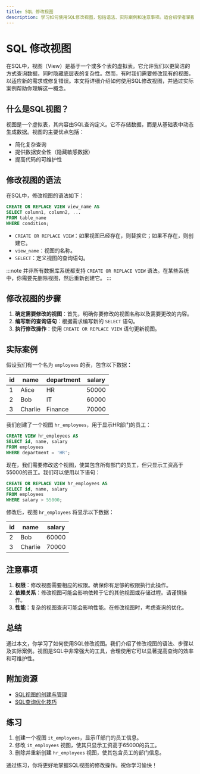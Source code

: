 ```yaml
---
title: SQL 修改视图
description: 学习如何使用SQL修改视图，包括语法、实际案例和注意事项。适合初学者掌握视图的更新操作。
---
```


# SQL 修改视图

在SQL中，视图（View）是基于一个或多个表的虚拟表。它允许我们以更简洁的方式查询数据，同时隐藏底层表的复杂性。然而，有时我们需要修改现有的视图，以适应新的需求或修复错误。本文将详细介绍如何使用SQL修改视图，并通过实际案例帮助你理解这一概念。

## 什么是SQL视图？

视图是一个虚拟表，其内容由SQL查询定义。它不存储数据，而是从基础表中动态生成数据。视图的主要优点包括：
- 简化复杂查询
- 提供数据安全性（隐藏敏感数据）
- 提高代码的可维护性

## 修改视图的语法

在SQL中，修改视图的语法如下：

```sql
CREATE OR REPLACE VIEW view_name AS
SELECT column1, column2, ...
FROM table_name
WHERE condition;
```

- `CREATE OR REPLACE VIEW`：如果视图已经存在，则替换它；如果不存在，则创建它。
- `view_name`：视图的名称。
- `SELECT`：定义视图的查询语句。

:::note
并非所有数据库系统都支持 `CREATE OR REPLACE VIEW` 语法。在某些系统中，你需要先删除视图，然后重新创建它。
:::

## 修改视图的步骤

1. **确定需要修改的视图**：首先，明确你要修改的视图名称以及需要更改的内容。
2. **编写新的查询语句**：根据需求编写新的 `SELECT` 语句。
3. **执行修改操作**：使用 `CREATE OR REPLACE VIEW` 语句更新视图。

## 实际案例

假设我们有一个名为 `employees` 的表，包含以下数据：

| id  | name   | department | salary |
|-----|--------|------------|--------|
| 1   | Alice  | HR         | 50000  |
| 2   | Bob    | IT         | 60000  |
| 3   | Charlie| Finance    | 70000  |

我们创建了一个视图 `hr_employees`，用于显示HR部门的员工：

```sql
CREATE VIEW hr_employees AS
SELECT id, name, salary
FROM employees
WHERE department = 'HR';
```

现在，我们需要修改这个视图，使其包含所有部门的员工，但只显示工资高于55000的员工。我们可以使用以下语句：

```sql
CREATE OR REPLACE VIEW hr_employees AS
SELECT id, name, salary
FROM employees
WHERE salary > 55000;
```

修改后，视图 `hr_employees` 将显示以下数据：

| id  | name   | salary |
|-----|--------|--------|
| 2   | Bob    | 60000  |
| 3   | Charlie| 70000  |

## 注意事项

1. **权限**：修改视图需要相应的权限。确保你有足够的权限执行此操作。
2. **依赖关系**：修改视图可能会影响依赖于它的其他视图或存储过程。请谨慎操作。
3. **性能**：复杂的视图查询可能会影响性能。在修改视图时，考虑查询的优化。

## 总结

通过本文，你学习了如何使用SQL修改视图。我们介绍了修改视图的语法、步骤以及实际案例。视图是SQL中非常强大的工具，合理使用它可以显著提高查询的效率和可维护性。

## 附加资源

- [SQL视图的创建与管理](https://example.com/sql-views)
- [SQL查询优化技巧](https://example.com/sql-optimization)

## 练习

1. 创建一个视图 `it_employees`，显示IT部门的员工信息。
2. 修改 `it_employees` 视图，使其只显示工资高于65000的员工。
3. 删除并重新创建 `hr_employees` 视图，使其包含员工的部门信息。

通过练习，你将更好地掌握SQL视图的修改操作。祝你学习愉快！